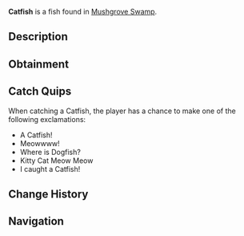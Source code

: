 {{FishInfobox
|image          = Catfish.png
|rarity         = Rare
|sea            = First Sea
|location       = [[Mushgrove Swamp]]
|sublocation    = 
|sources        = Fishing Rod
|radar_location = 
|xp             = 120
|weather        = Foggy
|time           = Night
|season         = Autumn, Summer
|bait           = Worm
|base_weight    = 15
|base_value     = 300
|weight_range   = 10
|base_chance    = 20
|base_resil     = 30
}}
'''Catfish''' is a {{Rarity|Rare}} fish found in [[Mushgrove Swamp]].

== Description ==
{{Description|The Catfish is a large, whiskered bottom-dweller with a sturdy build and smooth, scale-less skin. Known for its whisker-like barbels, which help it sense food in murky waters of Mushgrove Swamp, the catfish is a resilient and adaptable fish.|Bestiary Entry}}

== Obtainment ==
{{Description|Can be found in Mushgrove Swamp during the night.|Bestiary Hint}}
{{Fish Availability|
Mushgrove Swamp
|top_rods      = 
Krampus's Rod\146913.35\200647.88;
Magma Rod\139453.71\190459.83;
Plastic Rod\127643.73\174253.34;
Leviathan's Fang Rod\122131.8\164877.25;
Trident Rod\103624.65\152403.77;
Flimsy Rod\66508.83\181540.01;
Fast Rod\82197.48\173776.03;
Free Spirit Rod\97206.99\142965.13;
Astralhook Rod\91573.09\98185.62;
Ethereal Prism Rod\91490.29\98563.37;
Seraphic Rod\87623.91\98714.75;
No-Life Rod\87134.77\107229.58;
Rod Of The Forgotten Fang\81804.09\95321.66;
Challenger's Rod\78755.4\95229.45;
Rod Of The Depths\73230.22\86426.3;
Rod Of The Exalted One\72585.22\87669.28;
Zeus Rod\71313.99\87632.43;
Verdant Shear Rod\69835.16\86996.44;
Blazebringer Rod\67754.19\83616.34;
Depthseeker Rod\64292.59\81474.71;
Avalanche Rod\57873.54\73540.95;
Volcanic Rod\55569.2\69288.08;
Training Rod\42546.18\108539.62;
Steady Rod\22671.38\24550.75
|recommended   = Trident Rod
}}

== Catch Quips ==
When catching a Catfish, the player has a chance to make one of the following exclamations:
* A Catfish!
* Meowwww!
* Where is Dogfish?
* Kitty Cat Meow Meow
* I caught a Catfish!

== Change History ==
{{Change History|{{subst:Current Version}}}}

== Navigation ==
{{Fish Navbox|Mushgrove Swamp}}